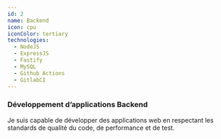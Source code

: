```yaml
---
id: 2
name: Backend
icon: cpu
iconColor: tertiary
technologies:
  - NodeJS
  - ExpressJS
  - Fastify
  - MySQL
  - Github Actions
  - GitlabCI
---
```


### Développement d&rsquo;applications Backend

Je suis capable de développer des applications web en respectant les standards de qualité du code,
de performance et de test.
